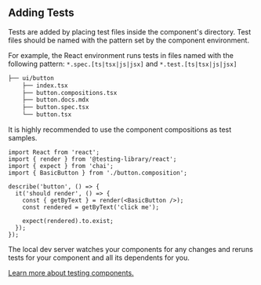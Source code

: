 ## Adding Tests

Tests are added by placing test files inside the component's directory. Test files should be named with the pattern set by the component environment.

For example, the React environment runs tests in files named with the following pattern: `*.spec.[ts|tsx|js|jsx]` and `*.test.[ts|tsx|js|jsx]`

```bash {5}
├── ui/button
    ├── index.tsx
    ├── button.compositions.tsx
    ├── button.docs.mdx
    ├── button.spec.tsx
    └── button.tsx
```

It is highly recommended to use the component compositions as test samples.

```tsx {4} title="button.tsx"
import React from 'react';
import { render } from '@testing-library/react';
import { expect } from 'chai';
import { BasicButton } from './button.composition';

describe('button', () => {
  it('should render', () => {
    const { getByText } = render(<BasicButton />);
    const rendered = getByText('click me');

    expect(rendered).to.exist;
  });
});
```

The local dev server watches your components for any changes and reruns tests for your component and all its dependents for you.

[Learn more about testing components.](https://harmony-docs.bit.dev/building-with-bit/testing-components)
